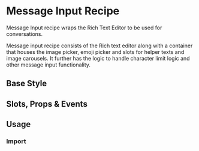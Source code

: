 
<Meta of={DtRecipeMessageInputStories}/>

# Message Input Recipe

<Subtitle>
  Message Input recipe wraps the Rich Text Editor to be used for conversations.
</Subtitle>

Message input recipe consists of the Rich text editor along with a container that houses the image picker,
emoji picker and slots for helper texts and image carousels.
It further has the logic to handle character limit logic and other message input functionality.

## Base Style

<Canvas of={DtRecipeMessageInputStories.Default} />

## Slots, Props & Events

<Controls />

## Usage

### Import

```jsx
import { DtRecipeMessageInput } from '@dialpad/dialtone-vue';
```
